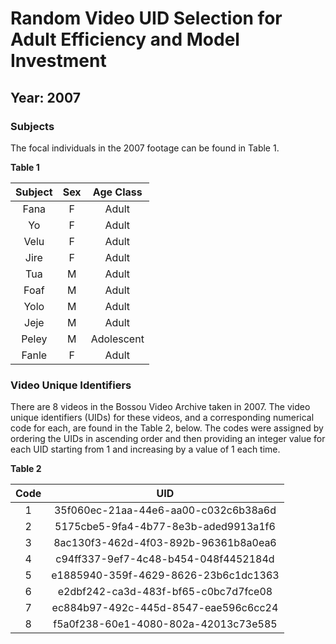 # Random Video UID Selection for Adult Efficiency and Model Investment

## Year: 2007

### Subjects

The focal individuals in the 2007 footage can be found in Table 1.

**Table 1**

|Subject  | Sex | Age Class  |
|:------: |:---:| :---------:|
|Fana     |F    | Adult      |
|Yo       |F    | Adult      |
|Velu     |F    | Adult      |
|Jire     |F    | Adult      |
|Tua      |M    | Adult      |
|Foaf     |M    | Adult      |
|Yolo     |M    | Adult      |
|Jeje     |M    | Adult      |
|Peley    |M    | Adolescent |
|Fanle    |F    | Adult      |

### Video Unique Identifiers
There are 8 videos in the Bossou Video Archive taken in 2007. The video unique identifiers (UIDs) for these videos, and a corresponding numerical code for each, are found in the Table 2, below. The codes were assigned by ordering the UIDs in ascending order and then providing an integer value for each UID starting from 1 and increasing by a value of 1 each time.

**Table 2**

|Code  | UID                                  |
|:---: | :-----------------------------------:|
|1     | 35f060ec-21aa-44e6-aa00-c032c6b38a6d |
|2     | 5175cbe5-9fa4-4b77-8e3b-aded9913a1f6 |
|3     | 8ac130f3-462d-4f03-892b-96361b8a0ea6 |
|4     | c94ff337-9ef7-4c48-b454-048f4452184d |
|5     | e1885940-359f-4629-8626-23b6c1dc1363 |
|6     | e2dbf242-ca3d-483f-bf65-c0bc7d7fce08 |
|7     | ec884b97-492c-445d-8547-eae596c6cc24 |
|8     | f5a0f238-60e1-4080-802a-42013c73e585 |


